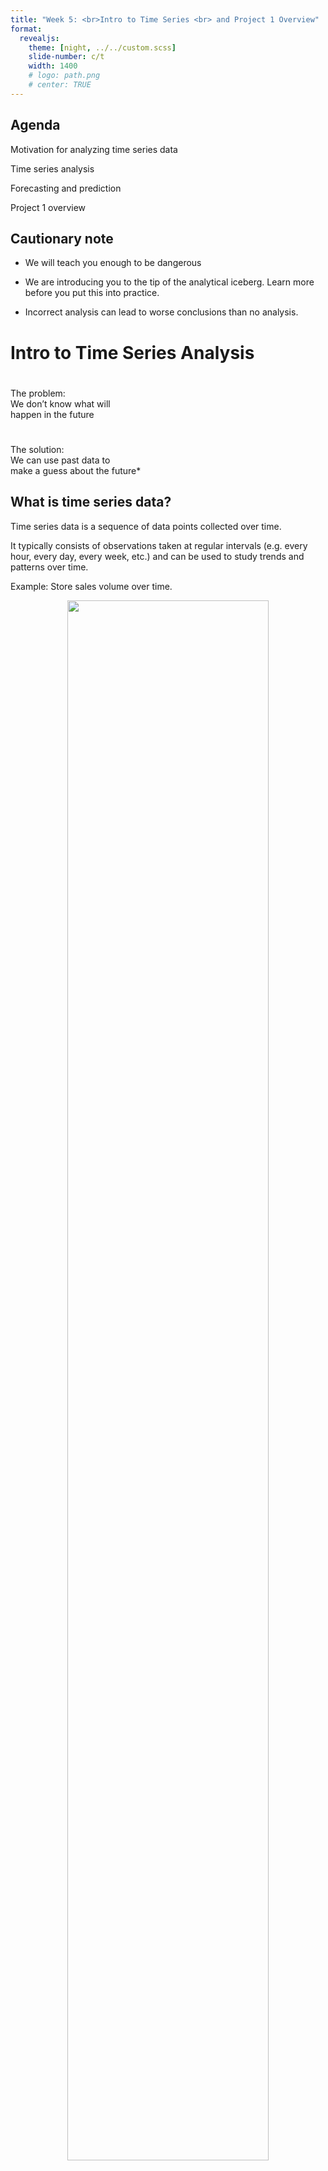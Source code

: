 ```yaml
---
title: "Week 5: <br>Intro to Time Series <br> and Project 1 Overview"
format: 
  revealjs:
    theme: [night, ../../custom.scss]
    slide-number: c/t
    width: 1400
    # logo: path.png
    # center: TRUE
---
```


## Agenda 

Motivation for analyzing time series data

Time series analysis 

Forecasting and prediction

Project 1 overview


<!-- example of big text fit to slide width -->

<!-- ::: {.r-fit-text} -->
<!-- Big Text -->
<!-- ::: -->

<!-- :::: {.columns style="text-align: center"} -->
<!-- ::: {.column width="40%"} -->
<!-- ::: -->
<!-- ::: {.column width="60%"} -->
<!-- ::: -->
<!-- :::: -->

## Cautionary note 
::: {.incremental}

- We will teach you enough to be dangerous

- We are introducing you to the tip of the analytical iceberg.  Learn more before you put this into practice.

- Incorrect analysis can lead to worse conclusions than no analysis.

:::

# Intro to Time Series Analysis

# 
::: {.r-fit-text }
The problem: <br>
We don't know what will <br> 
happen in the future
:::
#

::: {.r-fit-text }
The solution: <br> We can use past data to <br> make a guess about the future*
:::


## What is time series data? {.scrollable}

Time series data is a sequence of data points collected over time. 

It typically consists of observations taken at regular intervals (e.g. every hour, every day, every week, etc.) and can be used to study trends and patterns over time.

Example: Store sales volume over time.

::: {style="text-align: center"}
![](includes/grocery_sales.jpg){width="80%"}
:::

## How is time series data used in business

Time Series Analysis 

- learn about trends 

- compare current period to past periods

Forecasting 

- make an educated guess about future values

- develop business strategy around forecasts

## Time series decomposition

The statistical method often used with time series data is called **time series decomposition**.

This method breaks down time series data into several components, each representing an underlying pattern within the data.

Isolating these components and analyzing them separately is important for the following reasons: 

- to understand what contributes to the observed trends 
- to make better forecasts

## Time series decomposition

Decomposition statistically deconstructs a time series into several components:

1. seasonality

2. trend

3. cyclical

4. residual or "noise"

[Hyndman & Athanasopoulos (2021)](https://otexts.com/fpp3/decomposition.html)

::: {.notes}
Seasonality: This reflects the regular, predictable patterns within a fixed period, such as a year, month, or day. Seasonal effects are patterns that repeat at known intervals and are attributed to seasonal factors like time of year, holidays, or days of the week.

Trend: This represents the long-term progression of the series, showing how the data moves up and down over a long period. The trend is the slowest changing component and reflects the underlying growth or decline in the dataset.

Cyclical: These are fluctuations that occur in a non-fixed, irregular pattern, often influenced by economic and business cycles. These cycles are longer than a year, and are not predictable in a seasonal sense. Not all time series decomposition methods explicitly separate out cyclical from the trend.

Residual or Noise: This consists of random, unpredictable variations in the time series. They results from short-term, unanticipated and non-recurring factors that cannot be classified as seasonal or cyclical.
:::

## Example {.scrollable}

::: {style="text-align: center"}
![](includes/usretailemployment-1.png){width="80%"}

![](includes/emplstl-1.png){width="60%"}

:::


## Structural breaks {.scrollable}

Analysts may want to identify changes in the time series that are not just noise.

Structural breaks refer to points in time when there is a *sudden and lasting* change in the behavior of the time series data.

We refer to the "behavior" of any dataset as the "data generating mechanism" (or data generating process).

Statistically identifying these changes can be the goal of the analysis or an exploratory exercise.

Examples of structural breaks: Economic policy changes, technological innovations, natural disasters, or shifts in consumer behavior.

::: {style="text-align: center"}
![Synthetic time series with three data generating mechanisms](includes/structural_break.png){width="70%"}
:::


## Exercise

Briefly describe one reason for a structural break in a time series.


## Forecasting examples

We might want to forecast. . . 

- power demand to decide whether to build new power plant

- call volumes to schedule staff in call center

- inventory requirements to meet demands

## Exercise

How could you use forecasting to improve decision-making in ag business or environmental and natural resource management? 

Provide an example.



## Forecasting overview {.scrollable}

Use historical data to develop a model, then use the model to predict the future

Model quality depends on past data and assumptions

Forecasts are uncertain; we can quantify some of that uncertainty

::: {style="text-align: center"}
![](includes/austa2-1.png){width="70%"}
:::

## Forecasting steps

1. Problem definition

2. Gathering data and institutional knowledge

3. Preliminary (exploratory) analysis 

4. Choosing and fitting models

5. Using and evaluating a forecast model

::: {.aside}
Source: [Hyndman & Athanasopoulos (2021)](https://otexts.com/fpp3/basic-steps.html)
:::

## Summary

Time series data is a common structure of data

Certain techniques are designed to analyze time series data

Forecasting is a common need

Introductions in this course (see [Hyndman & Athanasopoulos (2021)](https://otexts.com/fpp3/basic-steps.html))

# Project 1

## Project 1 overview

Groups of 2

Choose an ag biz or enre management question to answer with time series data

Collect time series data

Analyze trends 

Generate a forecast 

Present results in a recorded video


## Example: Corn and Combines {.scrollable}


::: {style="text-align: center"}
![<https://www.farm-equipment.com/articles/5142-historical-corn-prices-provide-look-at-future-equipment-sales>](includes/corn_prices.jpeg){width="70%"}
:::
<!-- Historical corn prices and future equipment sales  -->

Context: Equipment dealers sell more when ag prices rise.  Most people grow corn near dealer x.

Question: Will corn prices rise or fall in the next year and by how much?

Approach: Analyze time series of corn prices (decomp).  Forecast corn PPI one year.

Present: Provide context (plot raw data) and describe decision. Explain your insights.  Use effective graphics. Tell your data story.


## Finding data

Many sources of public data (e.g., [St Louis FED](https://fred.stlouisfed.org/categories/33528), [tidyquant](https://business-science.github.io/tidyquant/), and more on [course website](https://csu-arec-330.github.io/course-materials/))

Choose data appropriate to answer the question 

Instructors and TA can help



## Analysis

Must include some:

- time series analysis (unit 1 week 2)

- forecasting (unit 2 week 3)

## Process

Identify an interesting question

Collect data

Develop analysis strategy, explore, refine

Develop presentation

# Get Started

## References {.scrollable .smaller}



Hyndman, R.J., & Athanasopoulos, G. (2021) Forecasting: principles and practice, 3rd edition, OTexts: Melbourne, Australia. <https://otexts.com/fpp3/>. Accessed on 02-14-2023.
